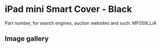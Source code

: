 
# iPad mini Smart Cover - Black

Part number, for search engines, auction websites and such: MF059LL/A

## Image gallery

<div style={{ width: '100%', maxWidth: '768px' }}>
<GalleryComponent
    images={[
      {
        original: "/everysource/MF059.webp",
        thumbnail: "/everypreview/MF059.webp",
      },
      {
        original: "/everysource/MF059_AV1_SILVER.webp",
        thumbnail: "/everypreview/MF059_AV1_SILVER.webp",
      },
      {
        original: "/everysource/MF059_AV1_SPACE_GRAY.webp",
        thumbnail: "/everypreview/MF059_AV1_SPACE_GRAY.webp",
      },
      {
        original: "/everysource/MF059_AV2.webp",
        thumbnail: "/everypreview/MF059_AV2.webp",
      },
      {
        original: "/everysource/MF059_AV3.webp",
        thumbnail: "/everypreview/MF059_AV3.webp",
      },
      {
        original: "/everysource/MF059_AV4.webp",
        thumbnail: "/everypreview/MF059_AV4.webp",
      },
      {
        original: "/everysource/MF059_AV5.webp",
        thumbnail: "/everypreview/MF059_AV5.webp",
      }
    ]}
  />
</div>